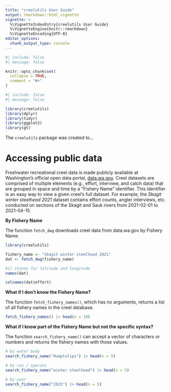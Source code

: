```yaml
---
title: "creelutils User Guide"
output: rmarkdown::html_vignette
vignette: >
  %\VignetteIndexEntry{creelutils User Guide}
  %\VignetteEngine{knitr::rmarkdown}
  %\VignetteEncoding{UTF-8}
editor_options: 
  chunk_output_type: console
---
```


```r
#| include: false
#| message: false

knitr::opts_chunk$set(
  collapse = TRUE,
  comment = "#>"
)
```

```r
#| include: false
#| message: false

library(creelutils)
library(dplyr)
library(tidyr)
library(ggplot2)
library(gt)

```

The `creelutils` package was created to...

# Accessing public data

Freshwater recreational creel data is made publicly available at Washington's official open data portal, [data.wa.gov](https:://data.wa.gov). Creel datasets are comprised of multiple elements (e.g., effort, interview, and catch data) that are grouped in space and time by a "Fishery Name" identifier. This identifier is an easy way to view a given creel's full dataset. For example, the *Skagit winter steelhead 2021* dataset contains effort counts, angler interviews, etc. conducted on sections of the Skagit and Sauk rivers from 2021-02-01 to 2021-04-15.

**By Fishery Name**

The function `fetch_dwg` downloads creel data from data.wa.gov by Fishery Name.

```r
library(creelutils)

fishery_name <- "Skagit winter steelhead 2021"
dat <- fetch_dwg(fishery_name)

#ll stands for latitude and longitude
names(dat)

colnames(dat$effort)
```

**What if I don't know the Fishery Name?**

The function `fetch_fishery_names()`, which has no arguments, returns a list of all fishery names in the creel database.

```r
fetch_fishery_names() |> head(n = 10)
```

**What if I know part of the Fishery Name but not the specific syntax?**

The function `search_fishery_name()` can accept a vector of characters or numbers and returns the fishery names with those values.

```r
# by water body
search_fishery_name("Humptulips") |> head(n = 5)

# by run / species
search_fishery_name("winter steelhead") |> head(n = 5)

# by year
search_fishery_name("2025") |> head(n = 5)
```
